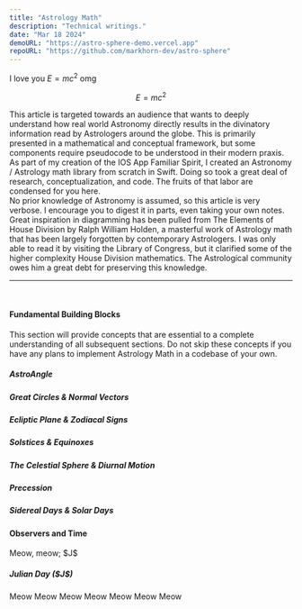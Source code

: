 ```yaml
---
title: "Astrology Math"
description: "Technical writings."
date: "Mar 18 2024"
demoURL: "https://astro-sphere-demo.vercel.app"
repoURL: "https://github.com/markhorn-dev/astro-sphere"
---
```


I love you $E=mc^2$ omg

$$E=mc^2$$

This article is targeted towards an audience that wants to deeply understand how real world Astronomy directly results in the divinatory information read by Astrologers around the globe. This is primarily presented in a mathematical and conceptual framework, but some components require pseudocode to be understood in their modern praxis. 
<br/>
As part of my creation of the IOS App Familiar Spirit, I created an Astronomy / Astrology math library from scratch in Swift. Doing so took a great deal of research, conceptualization, and code. The fruits of that labor are condensed for you here.
<br/>
No prior knowledge of Astronomy is assumed, so this article is very verbose. I encourage you to digest it in parts, even taking your own notes. 
<br/>
Great inspiration in diagramming has been pulled from The Elements of House Division by Ralph William Holden, a masterful work of Astrology math that has been largely forgotten by contemporary Astrologers. I was only able to read it by visiting the Library of Congress, but it clarified some of the higher complexity <Pink>House Division</Pink> mathematics. The Astrological community owes him a great debt for preserving this knowledge.
<br/>
<hr/>
<br/>
<Collapsible>
    <Red slot="title"><h4>Fundamental Building Blocks</h4></Red>
    <div slot="content">
        This section will provide concepts that are essential to a complete understanding of all subsequent sections. Do not skip these concepts if you have any plans to implement Astrology Math in a codebase of your own.
        <Collapsible>
            <Red slot="title"><h5>AstroAngle</h5></Red>
        </Collapsible>
        <Collapsible>
            <Red slot="title"><h5>Great Circles & Normal Vectors</h5></Red>
        </Collapsible>
        <Collapsible>
            <Red slot="title"><h5>Ecliptic Plane & Zodiacal Signs</h5></Red>
        </Collapsible>
        <Collapsible>
            <Red slot="title"><h5>Solstices & Equinoxes</h5></Red>
        </Collapsible>
        <Collapsible>
            <Red slot="title"><h5>The Celestial Sphere & Diurnal Motion</h5></Red>
        </Collapsible>
        <Collapsible>
            <Red slot="title"><h5>Precession</h5></Red>
        </Collapsible>
        <Collapsible>
            <Red slot="title"><h5>Sidereal Days & Solar Days</h5></Red>
        </Collapsible>
    </div>
</Collapsible>
<Collapsible>
    <Yellow slot="title"><h4>Observers and Time</h4></Yellow>
    <div slot="content">
        Meow, meow; $J$
        <Collapsible>
            <Yellow slot="title"><h5>Julian Day ($J$)</h5></Yellow>
        </Collapsible>
    </div>
</Collapsible>

<Red>Meow</Red>
<Orange>Meow</Orange>
<Yellow>Meow</Yellow>
<Green>Meow</Green>
<Blue>Meow</Blue>
<Purple>Meow</Purple>
<Pink>Meow</Pink>


